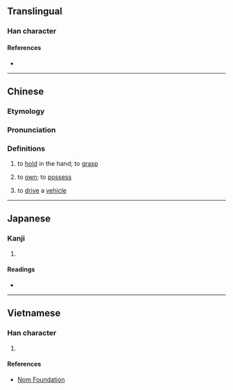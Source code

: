 {{character info}}
==Translingual==

===Han character===
{{Han char|rn=64|rad=手|as=09|sn=12|four=|canj=QDAM|ids=⿰扌查,⿰扌査}}

====References====
* {{Han ref|kx=0445.341|dkj=12443|hdz=31913.020|uh=63F8|ud=25592}}

----

==Chinese==
{{zh-forms}}

===Etymology===
{{rfe|zh|of same origin? or probably from English [[drive]]}}

===Pronunciation===
{{zh-pron
|m=zhā
|c=zaa1,zaa2
|h=pfs=
|md=
|mn=
|w=
|ca=LL-Q9186-Justinrleung-揸.wav
|cat=v
}}

===Definitions===
{{zh-hanzi}} {{tlb|zh|Cantonese}}

# to [[hold]] in the hand; to [[grasp]]
#: {{zh-x|揸 筷子|to hold chopsticks|C}}
# {{lb|zh|figuratively}} to [[own]]; to [[possess]]
#: {{zh-x|揸 主意|to make decisions|C}}
#: {{zh-x|揸弗{fit1}|to be in charge|C}}
# to [[drive]] a [[vehicle]]
#: {{zh-x|揸車|to drive a car|C}}
<!--# to [[squeeze]], should be 榨?-->

----

==Japanese==

===Kanji===
{{ja-kanji|grade=|rs=手09}}

# {{rfdef|ja|sort=手09}}

====Readings====
* {{ja-readings|on=[[さ]] (sa)|kun=[[つまむ]] (tsumamu)}}

----

==Vietnamese==

===Han character===
{{vi-readings|rs=手09|reading=tra}}

# {{rfdef|vi|sort=手09}}

====References====
* [http://nomfoundation.org/common/nom_details.php?codepoint=63f8 Nom Foundation]